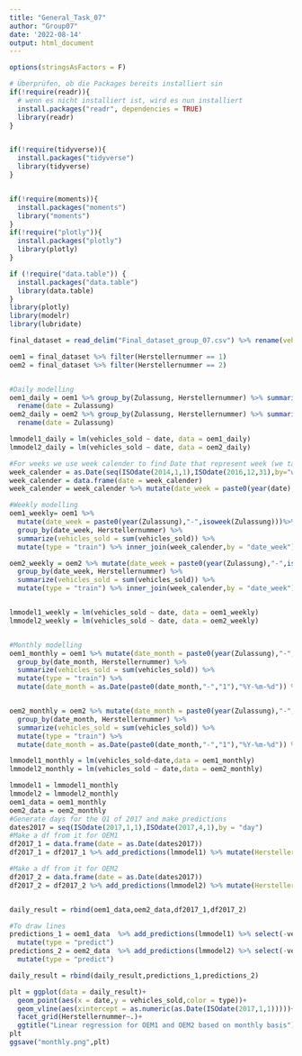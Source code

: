 ```yaml
---
title: "General_Task_07"
author: "Group07"
date: '2022-08-14'
output: html_document
---
```

```r
options(stringsAsFactors = F)

# Überprüfen, ob die Packages bereits installiert sin
if(!require(readr)){
  # wenn es nicht installiert ist, wird es nun installiert
  install.packages("readr", dependencies = TRUE)
  library(readr)
}


if(!require(tidyverse)){
  install.packages("tidyverse")
  library(tidyverse)
}


if(!require(moments)){
  install.packages("moments")
  library("moments")
}
if(!require("plotly")){
  install.packages("plotly")
  library(plotly)
}

if (!require("data.table")) {
  install.packages("data.table")
  library(data.table)
}
library(plotly)
library(modelr)
library(lubridate)
```

```r
final_dataset = read_delim("Final_dataset_group_07.csv") %>% rename(vehicles_sold = 'Number of Vehicle')
```

```r
oem1 = final_dataset %>% filter(Herstellernummer == 1) 
oem2 = final_dataset %>% filter(Herstellernummer == 2) 


#Daily modelling
oem1_daily = oem1 %>% group_by(Zulassung, Herstellernummer) %>% summarize(vehicles_sold = sum(vehicles_sold)) %>% mutate(type = "train") %>%
  rename(date = Zulassung)
oem2_daily = oem2 %>% group_by(Zulassung, Herstellernummer) %>% summarize(vehicles_sold = sum(vehicles_sold)) %>% mutate(type = "train")%>%
  rename(date = Zulassung)

lmmodel1_daily = lm(vehicles_sold ~ date, data = oem1_daily)
lmmodel2_daily = lm(vehicles_sold ~ date, data = oem2_daily)

#For weeks we use week calender to find Date that represent week (we take 1 week)
week_calender = as.Date(seq(ISOdate(2014,1,1),ISOdate(2016,12,31),by="week"))
week_calender = data.frame(date = week_calender)
week_calender = week_calender %>% mutate(date_week = paste0(year(date),"-",isoweek(date)))

#Weekly modelling
oem1_weekly= oem1 %>% 
  mutate(date_week = paste0(year(Zulassung),"-",isoweek(Zulassung)))%>%
  group_by(date_week, Herstellernummer) %>% 
  summarize(vehicles_sold = sum(vehicles_sold)) %>% 
  mutate(type = "train") %>% inner_join(week_calender,by = "date_week")

oem2_weekly = oem2 %>% mutate(date_week = paste0(year(Zulassung),"-",isoweek(Zulassung)))%>%
  group_by(date_week, Herstellernummer) %>% 
  summarize(vehicles_sold = sum(vehicles_sold)) %>% 
  mutate(type = "train") %>% inner_join(week_calender,by = "date_week")


lmmodel1_weekly = lm(vehicles_sold ~ date, data = oem1_weekly)
lmmodel2_weekly = lm(vehicles_sold ~ date, data = oem2_weekly)


#Monthly modelling
oem1_monthly = oem1 %>% mutate(date_month = paste0(year(Zulassung),"-",month(Zulassung))) %>%
  group_by(date_month, Herstellernummer) %>% 
  summarize(vehicles_sold = sum(vehicles_sold)) %>% 
  mutate(type = "train") %>% 
  mutate(date_month = as.Date(paste0(date_month,"-","1"),"%Y-%m-%d")) %>% rename(date = date_month)


oem2_monthly = oem2 %>% mutate(date_month = paste0(year(Zulassung),"-",month(Zulassung))) %>%
  group_by(date_month, Herstellernummer) %>% 
  summarize(vehicles_sold = sum(vehicles_sold)) %>% 
  mutate(type = "train") %>% 
  mutate(date_month = as.Date(paste0(date_month,"-","1"),"%Y-%m-%d")) %>% rename(date = date_month)

lmmodel1_monthly = lm(vehicles_sold~date,data = oem1_monthly)
lmmodel2_monthly = lm(vehicles_sold ~ date,data = oem2_monthly)

```


```r
lmmodel1 = lmmodel1_monthly
lmmodel2 = lmmodel2_monthly
oem1_data = oem1_monthly
oem2_data = oem2_monthly
#Generate days for the Q1 of 2017 and make predictions
dates2017 = seq(ISOdate(2017,1,1),ISOdate(2017,4,1),by = "day")
#Make a df from it for OEM1
df2017_1 = data.frame(date = as.Date(dates2017))
df2017_1 = df2017_1 %>% add_predictions(lmmodel1) %>% mutate(Herstellernummer = 1,type = "linear_model") %>% rename(vehicles_sold = pred) 

#Make a df from it for OEM2
df2017_2 = data.frame(date = as.Date(dates2017))
df2017_2 = df2017_2 %>% add_predictions(lmmodel2) %>% mutate(Herstellernummer = 2,type = "linear_model") %>% rename(vehicles_sold = pred) 


daily_result = rbind(oem1_data,oem2_data,df2017_1,df2017_2)

#To draw lines
predictions_1 = oem1_data  %>% add_predictions(lmmodel1) %>% select(-vehicles_sold) %>% rename(vehicles_sold = pred) %>%
  mutate(type = "predict")
predictions_2 = oem2_data  %>% add_predictions(lmmodel2) %>% select(-vehicles_sold) %>% rename(vehicles_sold = pred) %>%
  mutate(type = "predict")

daily_result = rbind(daily_result,predictions_1,predictions_2)

plt = ggplot(data = daily_result)+
  geom_point(aes(x = date,y = vehicles_sold,color = type))+
  geom_vline(aes(xintercept = as.numeric(as.Date(ISOdate(2017,1,1)))))+
  facet_grid(Herstellernummer~.)+
  ggtitle("Linear regression for OEM1 and OEM2 based on monthly basis")
plt
ggsave("monthly.png",plt)
```